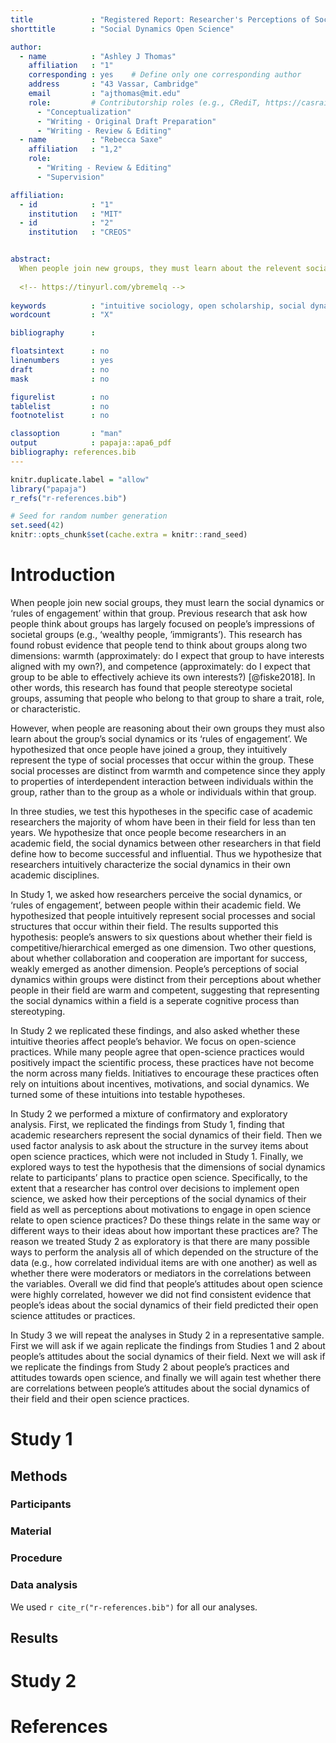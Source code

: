 ```yaml
---
title             : "Registered Report: Researcher's Perceptions of Social Dynamics and Attitudes about Open Science "
shorttitle        : "Social Dynamics Open Science"

author: 
  - name          : "Ashley J Thomas"
    affiliation   : "1"
    corresponding : yes    # Define only one corresponding author
    address       : "43 Vassar, Cambridge"
    email         : "ajthomas@mit.edu"
    role:         # Contributorship roles (e.g., CRediT, https://casrai.org/credit/)
      - "Conceptualization"
      - "Writing - Original Draft Preparation"
      - "Writing - Review & Editing"
  - name          : "Rebecca Saxe"
    affiliation   : "1,2"
    role:
      - "Writing - Review & Editing"
      - "Supervision"

affiliation:
  - id            : "1"
    institution   : "MIT"
  - id            : "2"
    institution   : "CREOS"


abstract: 
  When people join new groups, they must learn about the relevent social dynamics or 'rules of engagement' within those groups. Here we ask if academic researchers have intuitive thoeries about the social dynamics of their field. Next we ask if these intuitive theories correspond to decisions to engage in open science. Study 1, was an survey open to all academic researchers. We found that researchers did think about the social dynamics in their field and that these attitudes did not laod onto warmth and competence. Study 2 was open to all researchers in MIT's school of science. We replicated the findings from Study 1 and in exploratory analyses, asked whether these attitudes corresponded to open science practices. We did not find consistent evidence that the way people think about the social dynamics of their field correspond to the their attitudes toward nor engagment with open science practices. Study 3 was a representative sample from the School of Science at MIT. Here we will repeat the analyses conducted in Study 2.
  
  <!-- https://tinyurl.com/ybremelq -->
  
keywords          : "intuitive sociology, open scholarship, social dynamics, meta-science"
wordcount         : "X"

bibliography      : 

floatsintext      : no
linenumbers       : yes
draft             : no
mask              : no

figurelist        : no
tablelist         : no
footnotelist      : no

classoption       : "man"
output            : papaja::apa6_pdf
bibliography: references.bib
---
```


```r
knitr.duplicate.label = "allow"
library("papaja")
r_refs("r-references.bib")
```

```r
# Seed for random number generation
set.seed(42)
knitr::opts_chunk$set(cache.extra = knitr::rand_seed)
```

# Introduction

When people join new social groups, they must learn the social dynamics or 'rules of engagement' within that group. Previous research that ask how people think about groups has largely focused on people's impressions of societal groups (e.g., 'wealthy people, 'immigrants'). This research has found robust evidence that people tend to think about groups along two dimensions: warmth (approximately: do I expect that group to have interests aligned with my own?), and competence (approximately: do I expect that group to be able to effectively achieve its own interests?) [@fiske2018]. In other words, this research has found that people stereotype societal groups, assuming that people who belong to that group to share a trait, role, or characteristic.

However, when people are reasoning about their own groups they must also learn about the group's social dynamics or its 'rules of engagement'. We hypothesized that once people have joined a group, they intuitively represent the type of social processes that occur within the group. These social processes are distinct from warmth and competence since they apply to properties of interdependent interaction between individuals within the group, rather than to the group as a whole or individuals within that group.

In three studies, we test this hypotheses in the specific case of academic researchers the majority of whom have been in their field for less than ten years. We hypothesize that once people become researchers in an academic field, the social dynamics between other researchers in that field define how to become successful and influential. Thus we hypothesize that researchers intuitively characterize the social dynamics in their own academic disciplines.

In Study 1, we asked how researchers perceive the social dynamics, or 'rules of engagement', between people within their academic field. We hypothesized that people intuitively represent social processes and social structures that occur within their field. The results supported this hypothesis: people's answers to six questions about whether their field is competitive/hierarchical emerged as one dimension. Two other questions, about whether collaboration and cooperation are important for success, weakly emerged as another dimension. People's perceptions of social dynamics within groups were distinct from their perceptions about whether people in their field are warm and competent, suggesting that representing the social dynamics within a field is a seperate cognitive process than stereotyping.

In Study 2 we replicated these findings, and also asked whether these intuitive theories affect people's behavior. We focus on open-science practices. While many people agree that open-science practices would positively impact the scientific process, these practices have not become the norm across many fields. Initiatives to encourage these practices often rely on intuitions about incentives, motivations, and social dynamics. We turned some of these intuitions into testable hypotheses.

In Study 2 we performed a mixture of confirmatory and exploratory analysis. First, we replicated the findings from Study 1, finding that academic researchers represent the social dynamics of their field. Then we used factor analysis to ask about the structure in the survey items about open science practices, which were not included in Study 1. Finally, we explored ways to test the hypothesis that the dimensions of social dynamics relate to participants' plans to practice open science. Specifically, to the extent that a researcher has control over decisions to implement open science, we asked how their perceptions of the social dynamics of their field as well as perceptions about motivations to engage in open science relate to open science practices? Do these things relate in the same way or different ways to their ideas about how important these practices are? The reason we treated Study 2 as exploratory is that there are many possible ways to perform the analysis all of which depended on the structure of the data (e.g., how correlated individual items are with one another) as well as whether there were moderators or mediators in the correlations between the variables. Overall we did find that people's attitudes about open science were highly correlated, however we did not find consistent evidence that people's ideas about the social dynamics of their field predicted their open science attitudes or practices.

In Study 3 we will repeat the analyses in Study 2 in a representative sample. First we will ask if we again replicate the findings from Studies 1 and 2 about people's attitudes about the social dynamics of their field. Next we will ask if we replicate the findings from Study 2 about people's practices and attitudes towards open science, and finally we will again test whether there are correlations between people's attitudes about the social dynamics of their field and their open science practices.

# Study 1

## Methods

### Participants

### Material

### Procedure

### Data analysis

We used `r cite_r("r-references.bib")` for all our analyses.

## Results

# Study 2

\newpage

# References

::: {#refs custom-style="Bibliography"}
:::
